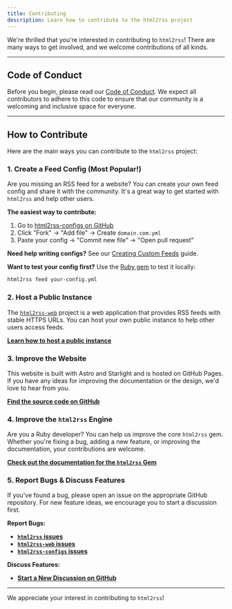 ```yaml
---
title: Contributing
description: Learn how to contribute to the html2rss project
---
```


We're thrilled that you're interested in contributing to `html2rss`! There are many ways to get involved, and we welcome contributions of all kinds.

---

## Code of Conduct

Before you begin, please read our [Code of Conduct](https://github.com/html2rss/.github/blob/main/CODE_OF_CONDUCT.md). We expect all contributors to adhere to this code to ensure that our community is a welcoming and inclusive space for everyone.

---

## How to Contribute

Here are the main ways you can contribute to the `html2rss` project:

### 1. Create a Feed Config (Most Popular!)

Are you missing an RSS feed for a website? You can create your own feed config and share it with the community. It's a great way to get started with `html2rss` and help other users.

**The easiest way to contribute:**

1. Go to [html2rss-configs on GitHub](https://github.com/html2rss/html2rss-configs)
2. Click "Fork" → "Add file" → Create `domain.com.yml`
3. Paste your config → "Commit new file" → "Open pull request"

**Need help writing configs?** See our [Creating Custom Feeds](/creating-custom-feeds) guide.

**Want to test your config first?** Use the [Ruby gem](/ruby-gem/installation) to test it locally:

```bash
html2rss feed your-config.yml
```

### 2. Host a Public Instance

The [`html2rss-web`](https://github.com/html2rss/html2rss-web) project is a web application that provides RSS feeds with stable HTTPS URLs. You can host your own public instance to help other users access feeds.

[**Learn how to host a public instance**](/web-application/how-to/deployment)

### 3. Improve the Website

This website is built with Astro and Starlight and is hosted on GitHub Pages. If you have any ideas for improving the documentation or the design, we'd love to hear from you.

[**Find the source code on GitHub**](https://github.com/html2rss/html2rss.github.io)

### 4. Improve the `html2rss` Engine

Are you a Ruby developer? You can help us improve the core `html2rss` gem. Whether you're fixing a bug, adding a new feature, or improving the documentation, your contributions are welcome.

[**Check out the documentation for the `html2rss` Gem**](/ruby-gem/)

### 5. Report Bugs & Discuss Features

If you've found a bug, please open an issue on the appropriate GitHub repository. For new feature ideas, we encourage you to start a discussion first.

**Report Bugs:**

- [**`html2rss` issues**](https://github.com/html2rss/html2rss/issues)
- [**`html2rss-web` issues**](https://github.com/html2rss/html2rss-web/issues)
- [**`html2rss-configs` issues**](https://github.com/html2rss/html2rss-configs/issues)

**Discuss Features:**

- [**Start a New Discussion on GitHub**](https://github.com/orgs/html2rss/discussions)

---

We appreciate your interest in contributing to `html2rss`!

